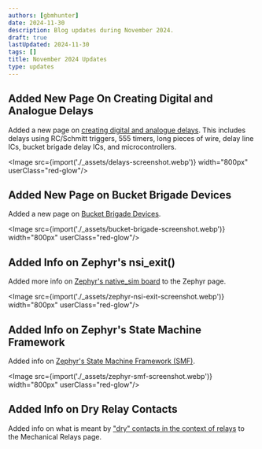 ```yaml
---
authors: [gbmhunter]
date: 2024-11-30
description: Blog updates during November 2024.
draft: true
lastUpdated: 2024-11-30
tags: []
title: November 2024 Updates
type: updates
---
```


## Added New Page On Creating Digital and Analogue Delays

Added a new page on [creating digital and analogue delays](/electronics/circuit-design/delays/). This includes delays using RC/Schmitt triggers, 555 timers, long pieces of wire, delay line ICs, bucket brigade delay ICs, and microcontrollers.

<Image src={import('./_assets/delays-screenshot.webp')} width="800px" userClass="red-glow"/>

## Added New Page on Bucket Brigade Devices

Added a new page on [Bucket Brigade Devices](/electronics/components/bucket-brigade-devices/).

<Image src={import('./_assets/bucket-brigade-screenshot.webp')} width="800px" userClass="red-glow"/>

## Added Info on Zephyr's nsi_exit()

Added more info on [Zephyr's native_sim board](/programming/operating-systems/zephyr/#native-simulator-native_sim) to the Zephyr page.

<Image src={import('./_assets/zephyr-nsi-exit-screenshot.webp')} width="800px" userClass="red-glow"/>

## Added Info on Zephyr's State Machine Framework

Added info on [Zephyr's State Machine Framework (SMF)](/programming/operating-systems/zephyr/state-machine-framework/).

<Image src={import('./_assets/zephyr-smf-screenshot.webp')} width="800px" userClass="red-glow"/>

## Added Info on Dry Relay Contacts

Added info on what is meant by ["dry" contacts in the context of relays](/electronics/components/relays/mechanical/#dry-contacts) to the Mechanical Relays page.
